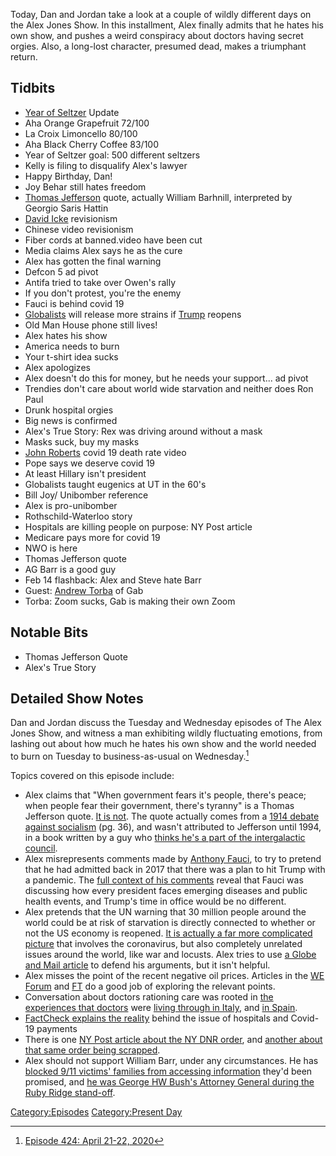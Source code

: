 {{DEFAULTSORT:
    #_EPISODE_0424:April 21-22, 2020
}}{{Episode
    | title             = April 21-22, 2020
    | caption           = Listen to this episode on [https://knowledgefight.libsyn.com/424-april-21-22-2020 Libsyn] [https://open.spotify.com/episode/5TVXTS0DYoDhX6NCGNP8cb Spotify], Read the [[Transcript/424: April 21-22, 2020|Unofficial Transcript]]
    | episodeNumber     = 424
    | length            = 01:54:57
    | airDate           = April 24, 2020
    | coverageStartDate = April 21, 2020
    | coverageEndDate   = April 22, 2020
    | episodeType       = [[:Category:Present Day|Present Day]]
    | appearance        = [[Joy Behar]], [[David Icke]], [[Anthony Fauci]], [[Ron Paul]], [[John Roberts]], [[Bill Joy]], [[Bill Barr]], [[Andrew Torba]]
    | beverage          = Aha Orange Grapefuit; Bday Spruce beer; La Croix Limoncello; Aha Black Cherry Coffee
    | oocDrop           = They're coming for your balls
    | previousEpisode   = [[423: April 20, 2020]]
    | nextEpisode       = [[425: April 23-24, 2020]]
}}

{{Stub}}

Today, Dan and Jordan take a look at a couple of wildly different days on the Alex Jones Show. In this installment, Alex finally admits that he hates his own show, and pushes a weird conspiracy about doctors having secret orgies. Also, a long-lost character, presumed dead, makes a triumphant return.

==Tidbits==

*[[The Year of the Seltzer|Year of Seltzer]] Update
*Aha Orange Grapefruit 72/100
*La Croix Limoncello 80/100
*Aha Black Cherry Coffee 83/100
*Year of Seltzer goal: 500 different seltzers
*Kelly is filing to disqualify Alex's lawyer
*Happy Birthday, Dan!
*Joy Behar still hates freedom
*[[Thomas Jefferson]] quote, actually William Barhnill, interpreted by Georgio Saris Hattin
*[[David Icke]] revisionism
*Chinese video revisionism
*Fiber cords at banned.video have been cut
*Media claims Alex says he as the cure
*Alex has gotten the final warning
*Defcon 5 ad pivot
*Antifa tried to take over Owen's rally
*If you don't protest, you're the enemy
*Fauci is behind covid 19
*[[Globalists]] will release more strains if [[Donald Trump|Trump]] reopens
*Old Man House phone still lives!
*Alex hates his show
*America needs to burn
*Your t-shirt idea sucks
*Alex apologizes
*Alex doesn't do this for money, but he needs your support... ad pivot
*Trendies don't care about world wide starvation and neither does Ron Paul
*Drunk hospital orgies
*Big news is confirmed
*Alex's True Story: Rex was driving around without a mask
*Masks suck, buy my masks
*[[John Roberts]] covid 19 death rate video
*Pope says we deserve covid 19
*At least Hillary isn't president
*Globalists taught eugenics at UT in the 60's
*Bill Joy/ Unibomber reference
*Alex is pro-unibomber
*Rothschild-Waterloo story
*Hospitals are killing people on purpose: NY Post article
*Medicare pays more for covid 19
*NWO is here
*Thomas Jefferson quote
*AG Barr is a good guy
*Feb 14 flashback: Alex and Steve hate Barr
*Guest: [[Andrew Torba]] of Gab
*Torba: Zoom sucks, Gab is making their own Zoom

==Notable Bits==

*Thomas Jefferson Quote
*Alex's True Story

==Detailed Show Notes==

Dan and Jordan discuss the Tuesday and Wednesday episodes of The Alex Jones Show, and witness a man exhibiting wildly fluctuating emotions, from lashing out about how much he hates his own show and the world needed to burn on Tuesday to business-as-usual on Wednesday.<ref>[https://knowledgefight.com/research/2020/4/23/episode-424-april-21-22-2020 Episode 424: April 21-22, 2020]</ref>

Topics covered on this episode include:

*Alex claims that "When government fears it's people, there's peace; when people fear their government, there's tyranny" is a Thomas Jefferson quote. [https://www.monticello.org/site/research-and-collections/when-government-fears-people-there-liberty-spurious-quotation#footnote2_jn0rhoz It is not]. The quote actually comes from a [http://debs.indstate.edu/b262b3_1914.pdf 1914 debate against socialism] (pg. 36), and wasn't attributed to Jefferson until 1994, in a book written by a guy who [http://www.phoenixsourcedistributors.com/html/faq.html thinks he's a part of the intergalactic council].
*Alex misrepresents comments made by [[Anthony Fauci]], to try to pretend that he had admitted back in 2017 that there was a plan to hit Trump with a pandemic. The [https://www.youtube.com/watch?v=DNXGAxGJgQI full context of his comments] reveal that Fauci was discussing how every president faces emerging diseases and public health events, and Trump's time in office would be no different.
*Alex pretends that the UN warning that 30 million people around the world could be at risk of starvation is directly connected to whether or not the US economy is reopened. [https://abcnews.go.com/US/wireStory/food-agency-chief-world-brink-hunger-pandemic-70269400 It is actually a far more complicated picture] that involves the coronavirus, but also completely unrelated issues around the world, like war and locusts. Alex tries to use [https://www.theglobeandmail.com/world/article-world-food-programme-warns-at-least-30-million-people-could-die-of/ a Globe and Mail article] to defend his arguments, but it isn't helpful.
*Alex misses the point of the recent negative oil prices. Articles in the [https://www.weforum.org/agenda/2020/04/negative-oil-prices-covid19 WE Forum] and [https://www.ft.com/content/88997d67-bf69-409e-8155-911fc1f2fd6f FT] do a good job of exploring the relevant points.
*Conversation about doctors rationing care was rooted in [https://www.politico.eu/article/coronavirus-italy-doctors-tough-calls-survival/ the experiences that doctors] were [https://www.reuters.com/article/us-health-coronavirus-italy-ethics-speci/special-report-all-is-well-in-italy-triage-and-lies-for-virus-patients-idUSKBN2133KG living through in Italy], and [https://www.bloomberg.com/news/articles/2020-03-25/spanish-doctors-forced-to-choose-who-to-let-die-from-coronavirus in Spain].
*[https://www.factcheck.org/2020/04/hospital-payments-and-the-covid-19-death-count/ FactCheck explains the reality] behind the issue of hospitals and Covid-19 payments
*There is one [https://nypost.com/2020/04/21/ny-issues-do-not-resuscitate-guideline-for-cardiac-patients/ NY Post article about the NY DNR order], and [https://nypost.com/2020/04/22/new-york-scraps-do-not-resuscitate-order-during-coronavirus-pandemic/ another about that same order being scrapped].
*Alex should not support William Barr, under any circumstances. He has [https://www.propublica.org/article/attorney-general-barr-refuses-to-release-9-11-documents-to-families-of-the-victims blocked 9/11 victims' families from accessing information] they'd been promised, and [https://www.judiciary.senate.gov/imo/media/doc/William%20Barr%20Senate%20Questionnaire%20(PUBLIC).pdf he was George HW Bush's Attorney General during the Ruby Ridge stand-off].

[[Category:Episodes]]
[[Category:Present Day]]
